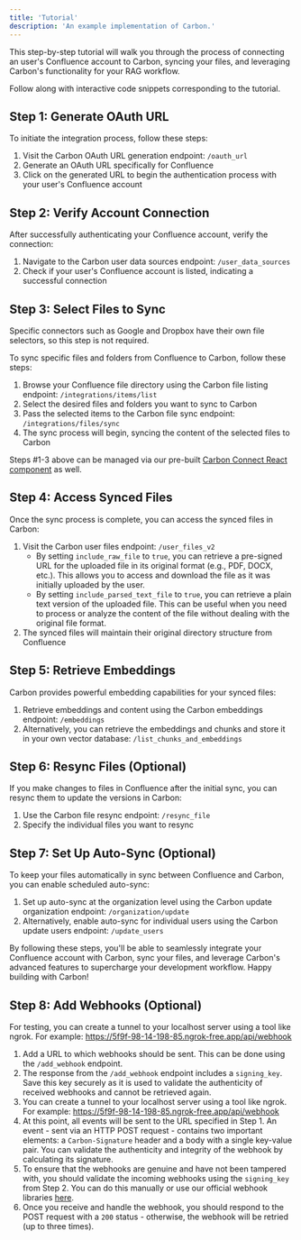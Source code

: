 ```yaml
---
title: 'Tutorial'
description: 'An example implementation of Carbon.'
---
```


<Note>This step-by-step tutorial will walk you through the process of connecting an user's Confluence account to Carbon, syncing your files, and leveraging Carbon's functionality for your RAG workflow.</Note>

<Card title="Jupyter Notebook" icon="link" href="https://colab.research.google.com/drive/1kXJ29dYOtJQip6NYrx9PKUJDC40PGxU_?usp=sharing">
  Follow along with interactive code snippets corresponding to the tutorial.
</Card>

## Step 1: Generate OAuth URL

To initiate the integration process, follow these steps:

1. Visit the Carbon OAuth URL generation endpoint: `/oauth_url`
2. Generate an OAuth URL specifically for Confluence
3. Click on the generated URL to begin the authentication process with your user's Confluence account

## Step 2: Verify Account Connection

After successfully authenticating your Confluence account, verify the connection:

1. Navigate to the Carbon user data sources endpoint: `/user_data_sources`
2. Check if your user's Confluence account is listed, indicating a successful connection

## Step 3: Select Files to Sync

<Note>Specific connectors such as Google and Dropbox have their own file selectors, so this step is not required.</Note>

To sync specific files and folders from Confluence to Carbon, follow these steps:

1. Browse your Confluence file directory using the Carbon file listing endpoint: `/integrations/items/list`
2. Select the desired files and folders you want to sync to Carbon
3. Pass the selected items to the Carbon file sync endpoint: `/integrations/files/sync`
4. The sync process will begin, syncing the content of the selected files to Carbon

<Tip>Steps #1-3 above can be managed via our pre-built [Carbon Connect React component](/carbon-connect) as well.</Tip>

## Step 4: Access Synced Files

Once the sync process is complete, you can access the synced files in Carbon:

1. Visit the Carbon user files endpoint: `/user_files_v2`
    - By setting `include_raw_file` to `true`, you can retrieve a pre-signed URL for the uploaded file in its original format (e.g., PDF, DOCX, etc.). This allows you to access and download the file as it was initially uploaded by the user.
    - By setting `include_parsed_text_file` to `true`, you can retrieve a plain text version of the uploaded file. This can be useful when you need to process or analyze the content of the file without dealing with the original file format.
2. The synced files will maintain their original directory structure from Confluence

## Step 5: Retrieve Embeddings

Carbon provides powerful embedding capabilities for your synced files:

1. Retrieve embeddings and content using the Carbon embeddings endpoint: `/embeddings`
2. Alternatively, you can retrieve the embeddings and chunks and store it in your own vector database: `/list_chunks_and_embeddings`

## Step 6: Resync Files (Optional)

If you make changes to files in Confluence after the initial sync, you can resync them to update the versions in Carbon:

1. Use the Carbon file resync endpoint: `/resync_file`
2. Specify the individual files you want to resync

## Step 7: Set Up Auto-Sync (Optional)

To keep your files automatically in sync between Confluence and Carbon, you can enable scheduled auto-sync:

1. Set up auto-sync at the organization level using the Carbon update organization endpoint: `/organization/update`
2. Alternatively, enable auto-sync for individual users using the Carbon update users endpoint: `/update_users`

By following these steps, you'll be able to seamlessly integrate your Confluence account with Carbon, sync your files, and leverage Carbon's advanced features to supercharge your development workflow. Happy building with Carbon!

## Step 8: Add Webhooks (Optional)
<Note>For testing, you can create a tunnel to your localhost server using a tool like ngrok. For example: https://5f9f-98-14-198-85.ngrok-free.app/api/webhook</Note>
1. Add a URL to which webhooks should be sent. This can be done using the `/add_webhook` endpoint.
2. The response from the `/add_webhook` endpoint includes a `signing_key`. Save this key securely as it is used to validate the authenticity of received webhooks and cannot be retrieved again.
3. You can create a tunnel to your localhost server using a tool like ngrok. For example: https://5f9f-98-14-198-85.ngrok-free.app/api/webhook
4. At this point, all events will be sent to the URL specified in Step 1. An event - sent via an HTTP POST request - contains two important elements: a `Carbon-Signature` header and a body with a single key-value pair. You can validate the authenticity and integrity of the webhook by calculating its signature.
5. To ensure that the webhooks are genuine and have not been tampered with, you should validate the incoming webhooks using the `signing_key` from Step 2. You can do this manually or use our official webhook libraries [here](https://github.com/Carbon-for-Developers/webhook-library).
6. Once you receive and handle the webhook, you should respond to the POST request with a `200` status - otherwise, the webhook will be retried (up to three times).


